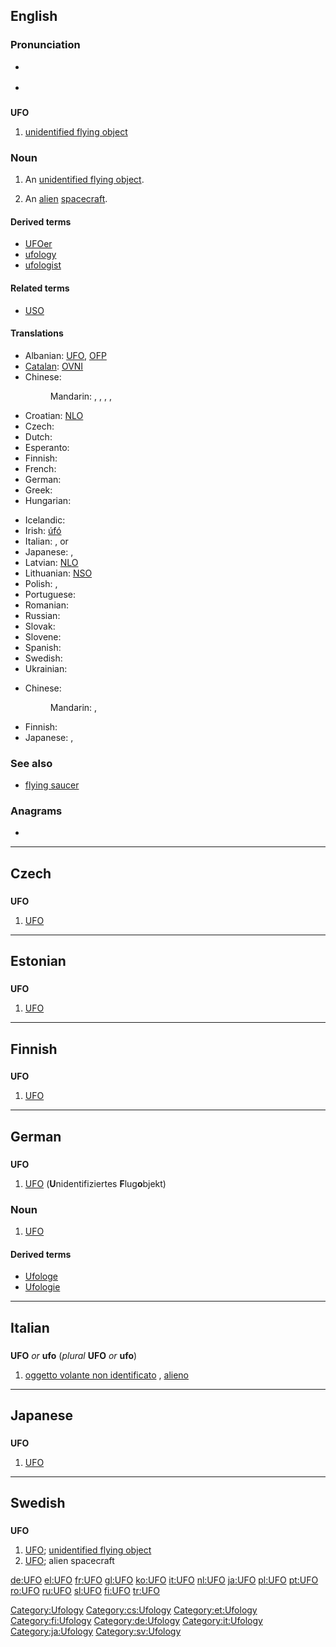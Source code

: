 {{also|ufo}}
==English==

===Pronunciation===
* {{a|UK}} {{IPA|/ju ɛf ˈəʊ/}}
* {{a|US}} {{IPA|/ju ɛf ˈoʊ/}}

==={{initialism}}===
'''UFO'''

# [[unidentified flying object]]

===Noun===
{{en-noun}}

# An [[unidentified flying object]].
# {{informal}} An [[alien]] [[spacecraft]].

====Derived terms====
* [[UFOer]]
* [[ufology]]
* [[ufologist]]

====Related terms====
* [[USO]]

====Translations====
{{trans-top|an unidentified flying object}}
* Albanian: [[UFO]], [[OFP]]
* [[Catalan]]: [[OVNI]]
* Chinese:
*: Mandarin: {{t|cmn|不明飛行物|sc=Hani}}, {{t|cmn|不明飞行物|tr=bùmíng fēixíngwù|sc=Hani}}, {{t|cmn|飛碟|sc=Hani}}, {{t|cmn|飞碟|tr=fēidié|sc=Hani}}, {{t-|cmn|幽浮|tr=yōufú|sc=Hani}}
* Croatian: [[NLO]]
* Czech: {{t-|cs|UFO|n}}
* Dutch: {{t+|nl|ufo|m}}
* Esperanto: {{t-|eo|NIFO|xs=Esperanto}}
* Finnish: {{t+|fi|UFO}}
* French: {{t+|fr|OVNI|m}}
* German: {{t+|de|UFO|n}}
* Greek: {{t+|el|ΑΤΙΑ}}
* Hungarian: {{t-|hu|UFO}}
{{trans-mid}}
* Icelandic: {{t|is|FFH}}
* Irish: [[úfó]]
* Italian: {{t+|it|UFO|m}}, {{t-|it|ufo|m}} or {{t-|it|OVNI}}
* Japanese: {{t+|ja|UFO|tr=Yūfō}}, {{t|ja|未確認飛行物体|tr=[[みかくにんひこうぶったい]], mikakunin hikō buttai}}
* Latvian: [[NLO]]
* Lithuanian: [[NSO]]
* Polish: {{t|pl|NOL|m}}, {{t|pl|UFO|n}}
* Portuguese: {{t+|pt|OVNI}}
* Romanian: {{t+|ro|OZN}}
* Russian: {{t+|ru|НЛО}}
* Slovak: {{t-|sk|UFO}}
* Slovene: {{t+|sl|NLP}}
* Spanish: {{t-|es|OVNI}}
* Swedish: {{t-|sv|UFO|n}}
* Ukrainian: {{t-|uk|НЛО|xs=Ukrainian}}
{{trans-bottom}}

{{trans-top|alien spacecraft}}
* Chinese:
*: Mandarin: {{t|cmn|飛碟|sc=Hani}}, {{t|cmn|飞碟|tr=fēidié|sc=Hani}}
{{trans-mid}}
* Finnish: {{t+|fi|ufo}}
* Japanese: {{t+|ja|UFO|tr=Yūfō}}, {{t|ja|宇宙船|tr=uchūsen}}
{{trans-bottom}}

===See also===
* [[flying saucer]]

===Anagrams===
* {{alphagram|[[fou#English|fou]]}}

[[Category:Ufology]]

----

==Czech==

==={{initialism|Czech}}===
'''UFO'''

# [[#English|UFO]]

[[Category:cs:Ufology]]

----

==Estonian==

==={{initialism|Estonian}}===
'''UFO'''

# [[#English|UFO]]

[[Category:et:Ufology]]

----

==Finnish==

==={{initialism|Finnish}}===
'''UFO'''

# [[#English|UFO]] {{i|unidentified flying object}}

[[Category:fi:Ufology]]

----

==German==

==={{initialism|German}}===
'''UFO'''

# [[#English|UFO]] ('''U'''nidentifiziertes '''F'''lug'''o'''bjekt)

===Noun===
{{de-noun|g=n|genitive=UFOs|plural=UFOs}}

# [[#English|UFO]]

====Derived terms====
* [[Ufologe]] {{m}}
* [[Ufologie]] {{f}}

[[Category:de:Ufology]]

----

==Italian==

==={{initialism|Italian}}===
'''UFO''' ''or'' '''ufo''' (''plural'' '''UFO''' ''or'' '''ufo''')

# [[oggetto volante non identificato]] {{m}}, [[alieno]] {{m}}

[[Category:it:Ufology]]

----

==Japanese==

==={{initialism|Japanese}}===
'''UFO'''

# [[#English|UFO]]

[[Category:ja:Ufology]]

----

==Swedish==

==={{abbreviation|Swedish}}===
'''UFO''' {{n}}

# [[#English|UFO]]; [[unidentified flying object]]
# [[#English|UFO]]; alien spacecraft

[[Category:sv:Ufology]]

[[de:UFO]]
[[el:UFO]]
[[fr:UFO]]
[[gl:UFO]]
[[ko:UFO]]
[[it:UFO]]
[[nl:UFO]]
[[ja:UFO]]
[[pl:UFO]]
[[pt:UFO]]
[[ro:UFO]]
[[ru:UFO]]
[[sl:UFO]]
[[fi:UFO]]
[[tr:UFO]]